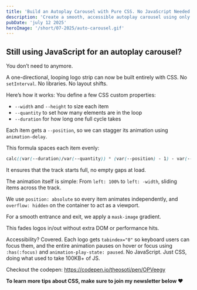 ```yaml
---
title: 'Build an Autoplay Carousel with Pure CSS. No JavaScript Needed'
description: 'Create a smooth, accessible autoplay carousel using only CSS—no JavaScript, no libraries, and zero layout shifts.'
pubDate: 'july 12 2025'
heroImage: '/short/07-2025/auto-carousel.gif'
---
```



<Picture
  src="/short/07-2025/auto-carousel.gif"
  alt="CSS-powered autoplay logo carousel with smooth sliding animation, focusable logos, and no JavaScript involved"
  width="400"
  height="600"
  style="margin: 2em auto 1em auto; display: block; border: 4px solid var(--border)"
/>

## Still using JavaScript for an autoplay carousel?

You don’t need to anymore.

A one-directional, looping logo strip can now be built entirely with CSS.
No `setInterval`. No libraries. No layout shifts.

Here’s how it works:
You define a few CSS custom properties:

- `--width` and `--height` to size each item
- `--quantity` to set how many elements are in the loop
- `--duration` for how long one full cycle takes

Each item gets a `--position`, so we can stagger its animation using `animation-delay`.

This formula spaces each item evenly:

```css
calc((var(--duration)/var(--quantity)) * (var(--position) - 1) - var(--duration))
```

It ensures that the track starts full, no empty gaps at load.

The animation itself is simple:
From `left: 100%` to `left: -width`, sliding items across the track.

We use `position: absolute` so every item animates independently,
and `overflow: hidden` on the container to act as a viewport.

For a smooth entrance and exit, we apply a `mask-image` gradient.

This fades logos in/out without extra DOM or performance hits.

Accessibility? Covered.
Each logo gets `tabindex="0"` so keyboard users can focus them,
and the entire animation pauses on hover or focus using `:has(:focus)` and `animation-play-state: paused`.
No JavaScript.
Just CSS, doing what used to take 100KB+ of JS.

Checkout the codepen: https://codepen.io/theosoti/pen/OPVeegy

**To learn more tips about CSS, make sure to join my newsletter below ❤️**
